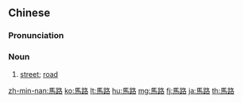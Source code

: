 {{also|马路}}
==Chinese==
{{zh-forms|s=马路}}

===Pronunciation===
{{zh-pron
|m=mǎlù
|c=maa5 lou6
|md=mā-diô
|mn=bé-lō͘
|w=3mo lu
|cat=n
}}

===Noun===
{{zh-noun}}

# [[street]]; [[road]] {{zh-mw|m:條}}

{{zh-cat|Elementary}}

[[zh-min-nan:馬路]]
[[ko:馬路]]
[[lt:馬路]]
[[hu:馬路]]
[[mg:馬路]]
[[fj:馬路]]
[[ja:馬路]]
[[th:馬路]]